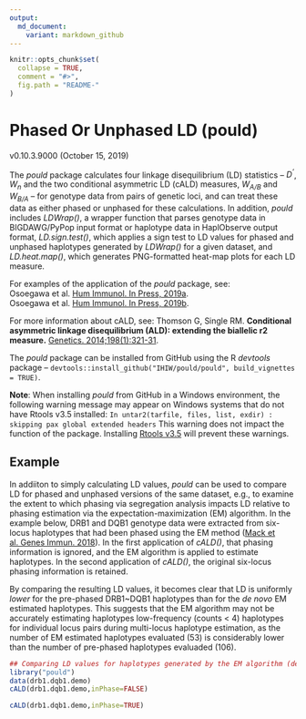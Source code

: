 ```yaml
---
output:
  md_document:
    variant: markdown_github
---
```


<!-- README.md is generated from README.Rmd. Please edit that file -->

```r
knitr::opts_chunk$set(
  collapse = TRUE,
  comment = "#>",
  fig.path = "README-"
)
```

# Phased Or Unphased LD (pould) 
v0.10.3.9000 (October 15, 2019)

The *pould* package calculates four linkage disequilibrium (LD) statistics -- *D<sup>'</sup>*, *W<sub>n</sub>* and the two conditional asymmetric LD (cALD) measures, *W<sub>A/B</sub>* and *W<sub>B/A</sub>* -- for genotype data from pairs of genetic loci, and can treat these data as either phased or unphased for these calculations. In addition, *pould* includes *LDWrap()*, a wrapper function that parses genotype data in BIGDAWG/PyPop input format or haplotype data in HaplObserve output format, *LD.sign.test()*, which applies a sign test to LD values for phased and unphased haplotypes generated by *LDWrap()* for a given dataset, and *LD.heat.map()*, which generates PNG-formatted heat-map plots for each LD measure. 

For examples of the application of the *pould* package, see:<br>
Osoegawa et al. [Hum Immunol. In Press, 2019a](https://doi.org/10.1016/j.humimm.2019.01.010).<br>
Osoegawa et al. [Hum Immunol. In Press, 2019b](https://doi.org/10.1016/j.humimm.2019.05.018).

For more information about cALD, see: Thomson G, Single RM. **Conditional asymmetric linkage disequilibrium (ALD): extending the biallelic r2 measure.** [Genetics. 2014;198(1):321-31](https://doi.org/10.1534/genetics.114.165266).

The *pould* package can be installed from GitHub using the R *devtools* package --  `devtools::install_github("IHIW/pould/pould", build_vignettes = TRUE)`.

**Note**: When installing *pould* from GitHub in a Windows environment, the following warning message may appear on Windows systems that do not have Rtools v3.5 installed:
`In untar2(tarfile, files, list, exdir) :
  skipping pax global extended headers
`
This warning does not impact the function of the package. Installing [Rtools v3.5](https://cran.r-project.org/bin/windows/Rtools/) will prevent these warnings.

## Example
In addiiton to simply calculating LD values, *pould* can be used to compare LD for phased and unphased versions of the same dataset, e.g., to examine the extent to which phasing via segregation analysis impacts LD relative to phasing estimation via the expectation-maximization (EM) algorithm. In the example below, DRB1 and DQB1 genotype data were extracted from six-locus haplotypes that had been phased using the EM method ([Mack et al. Genes Immun. 2018](https://doi.org/10.1038/s41435-017-0006-8)). In the first application of *cALD()*, that phasing information is ignored, and the EM algorithm is applied to estimate haplotypes. In the second application of *cALD()*, the original six-locus phasing information is retained.

By comparing the resulting LD values, it becomes clear that LD is uniformly *lower* for the pre-phased DRB1~DQB1 haplotypes than for the *de novo* EM estimated haplotypes. This suggests that the EM algorithm may not be accurately estimating haplotypes low-frequency (counts < 4) haplotypes for individual locus pairs during multi-locus haplotype estimation, as the number of EM estimated haplotypes evaluated (53) is considerably lower than the number of pre-phased haplotypes evaluaded (106). 

```r
## Comparing LD values for haplotypes generated by the EM algorithm (default = unphased) to LD values for haplotypes for which phased is known.
library("pould")
data(drb1.dqb1.demo)
cALD(drb1.dqb1.demo,inPhase=FALSE)

cALD(drb1.dqb1.demo,inPhase=TRUE)
```
